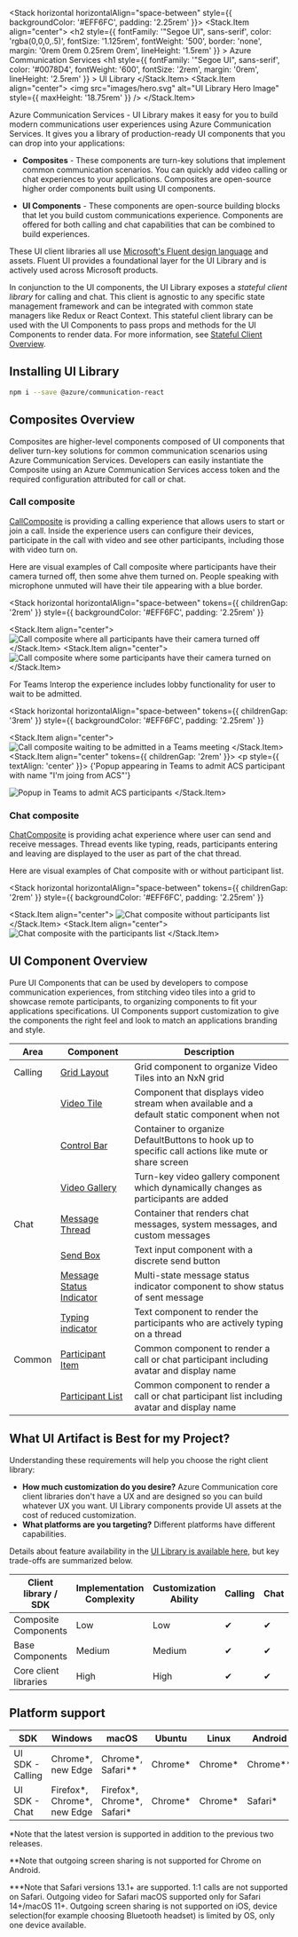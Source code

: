 
<Meta id="overview" title="Overview" />

<Stack horizontal horizontalAlign="space-between" style={{ backgroundColor: '#EFF6FC', padding: '2.25rem' }}>
  <Stack.Item align="center">
    <h2
      style={{
        fontFamily: '"Segoe UI", sans-serif',
        color: 'rgba(0,0,0,.5)',
        fontSize: '1.125rem',
        fontWeight: '500',
        border: 'none',
        margin: '0rem 0rem 0.25rem 0rem',
        lineHeight: '1.5rem'
      }}
    >
      Azure Communication Services
    </h2>
    <h1
      style={{
        fontFamily: '"Segoe UI", sans-serif',
        color: '#0078D4',
        fontWeight: '600',
        fontSize: '2rem',
        margin: '0rem',
        lineHeight: '2.5rem'
      }}
    >
      UI Library
    </h1>
  </Stack.Item>
  <Stack.Item align="center">
    <img src="images/hero.svg" alt="UI Library Hero Image" style={{ maxHeight: '18.75rem' }} />
  </Stack.Item>
</Stack>

Azure Communication Services - UI Library makes it easy for you to build modern communications user experiences using Azure Communication Services.
It gives you a library of production-ready UI components that you can drop into your applications:

- **Composites** - These components are turn-key solutions that implement common communication scenarios.
  You can quickly add video calling or chat experiences to your applications.
  Composites are open-source higher order components built using UI components.

- **UI Components** - These components are open-source building blocks that let you build custom communications experience.
  Components are offered for both calling and chat capabilities that can be combined to build experiences.

These UI client libraries all use [Microsoft's Fluent design language](https://developer.microsoft.com/fluentui/) and assets. Fluent UI provides a foundational layer for the UI Library and is actively used across Microsoft products.

In conjunction to the UI components, the UI Library exposes a _stateful client library_ for calling and chat.
This client is agnostic to any specific state management framework and can be integrated with common state managers like Redux or React Context.
This stateful client library can be used with the UI Components to pass props and methods for the UI Components to render data.
For more information, see [Stateful Client Overview](./?path=/story/statefulclient-overview--page).

## Installing UI Library

```bash
npm i --save @azure/communication-react
```

## Composites Overview

Composites are higher-level components composed of UI components that deliver turn-key solutions for common communication scenarios using Azure Communication Services.
Developers can easily instantiate the Composite using an Azure Communication Services access token and the required configuration attributed for call or chat.

### Call composite

[CallComposite](./?path=/story/composites-call-basicexample--basic-example) is providing a calling experience that allows users to start or join a call. Inside the experience users can configure their
devices, participate in the call with video and see other participants, including those with video turn on.

Here are visual examples of Call composite where participants have their camera turned off, then some ahve them turned on.
People speaking with microphone unmuted will have their tile appearing with a blue border.

<Stack
  horizontal
  horizontalAlign="space-between"
  tokens={{ childrenGap: '2rem' }}
  style={{ backgroundColor: '#EFF6FC', padding: '2.25rem' }}
>
  <Stack.Item align="center">
    <img
      src="images/callComposite_CamerasOff.png"
      alt="Call composite where all participants have their camera turned off"
    />
  </Stack.Item>
  <Stack.Item align="center">
    <img
      src="images/callComposite_CamerasOn.png"
      alt="Call composite where some participants have their camera turned on"
    />
  </Stack.Item>
</Stack>

For Teams Interop the experience includes lobby functionality for user to wait to be admitted.

<Stack
  horizontal
  horizontalAlign="space-between"
  tokens={{ childrenGap: '3rem' }}
  style={{ backgroundColor: '#EFF6FC', padding: '2.25rem' }}
>
  <Stack.Item align="center">
    <img
      src="images/callComposite_TeamsInterop_WaitingLobby.png"
      alt="Call composite waiting to be admitted in a Teams meeting"
    />
  </Stack.Item>
  <Stack.Item align="center" tokens={{ childrenGap: '2rem' }}>
    <p style={{ textAlign: 'center' }}>
      {'Popup appearing in Teams to admit ACS participant with name "I\'m joing from ACS"'}
    </p>
    <img
      src="images/callComposite_TeamsInterop_AdmissionFromTeams.png"
      alt="Popup in Teams to admit ACS participants"
    />
  </Stack.Item>
</Stack>

### Chat composite

[ChatComposite](./?path=/story/composites-chat-basicexample--basic-example) is providing achat experience where user can send and receive
messages. Thread events like typing, reads, participants entering and leaving are displayed to the user as part of the chat thread.

Here are visual examples of Chat composite with or without participant list.

<Stack
  horizontal
  horizontalAlign="space-between"
  tokens={{ childrenGap: '2rem' }}
  style={{ backgroundColor: '#EFF6FC', padding: '2.25rem' }}
>
  <Stack.Item align="center">
    <img src="images/chatComposite_WithParticipantsList.png" alt="Chat composite without participants list" />
  </Stack.Item>
  <Stack.Item align="center">
    <img src="images/chatComposite_NoParticipantsList.png" alt="Chat composite with the participants list" />
  </Stack.Item>
</Stack>

## UI Component Overview

Pure UI Components that can be used by developers to compose communication experiences, from stitching video tiles into a grid to showcase remote participants, to organizing components to fit your applications specifications.
UI Components support customization to give the components the right feel and look to match an applications branding and style.

| Area    | Component                                                                                                 | Description                                                                                        |
| ------- | --------------------------------------------------------------------------------------------------------- | -------------------------------------------------------------------------------------------------- |
| Calling | [Grid Layout](./?path=/story/ui-components-gridlayout--grid-layout)                                       | Grid component to organize Video Tiles into an NxN grid                                            |
|         | [Video Tile](./?path=/story/ui-components-videotile--video-tile)                                          | Component that displays video stream when available and a default static component when not        |
|         | [Control Bar](./?path=/story/ui-components-controlbar--control-bar)                                       | Container to organize DefaultButtons to hook up to specific call actions like mute or share screen |
|         | [Video Gallery](./?path=/story/ui-components-videogallery--video-gallery)                                 | Turn-key video gallery component which dynamically changes as participants are added               |
| Chat    | [Message Thread](./?path=/story/ui-components-messagethread--message-thread)                              | Container that renders chat messages, system messages, and custom messages                         |
|         | [Send Box](./?path=/story/ui-components-sendbox--send-box)                                                | Text input component with a discrete send button                                                   |
|         | [Message Status Indicator](./?path=/story/ui-components-messagestatusindicator--message-status-indicator) | Multi-state message status indicator component to show status of sent message                      |
|         | [Typing indicator](./?path=/story/ui-components-typingindicator--typing-indicator)                        | Text component to render the participants who are actively typing on a thread                      |
| Common  | [Participant Item](./?path=/story/ui-components-participantitem--participant-item)                        | Common component to render a call or chat participant including avatar and display name            |
|         | [Participant List](./?path=/story/ui-components-participantlist--participant-list)                        | Common component to render a call or chat participant list including avatar and display name       |

## What UI Artifact is Best for my Project?

Understanding these requirements will help you choose the right client library:

- **How much customization do you desire?** Azure Communication core client libraries don't have a UX and are designed so you can build whatever UX you want. UI Library components provide UI assets at the cost of reduced customization.
- **What platforms are you targeting?** Different platforms have different capabilities.

Details about feature availability in the [UI Library is available here](./?path=/story/usecases--page), but key trade-offs are summarized below.

| Client library / SDK  | Implementation Complexity | Customization Ability | Calling | Chat | [Teams Interop](https://docs.microsoft.com/azure/communication-services/concepts/teams-interop) |
| --------------------- | ------------------------- | --------------------- | ------- | ---- | ----------------------------------------------------------------------------------------------- |
| Composite Components  | Low                       | Low                   | ✔       | ✔    | ✔                                                                                               |
| Base Components       | Medium                    | Medium                | ✔       | ✔    | ✔                                                                                               |
| Core client libraries | High                      | High                  | ✔       | ✔    | ✔                                                                                               |

## Platform support

| SDK              | Windows                       | macOS                         | Ubuntu   | Linux    | Android    | iOS          |
| ---------------- | ----------------------------- | ----------------------------- | -------- | -------- | ---------- | ------------ |
| UI SDK - Calling | Chrome\*, new Edge            | Chrome\*, Safari\*\*          | Chrome\* | Chrome\* | Chrome\*\* | Safari\*\*\* |
| UI SDK - Chat    | Firefox\*, Chrome\*, new Edge | Firefox\*, Chrome\*, Safari\* | Chrome\* | Chrome\* | Safari\*   |

\*Note that the latest version is supported in addition to the
previous two releases.

\*\*Note that outgoing screen sharing is not supported for Chrome on Android.

\*\*\*Note that Safari versions 13.1+ are supported. 1:1 calls are not supported on Safari. Outgoing video for Safari
macOS supported only for Safari 14+/macOS 11+. Outgoing screen sharing
is not supported on iOS, device selection(for example choosing Bluetooth headset) is limited by OS, only one device available.

